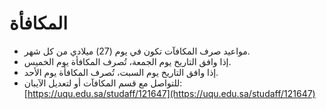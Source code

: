 
# المكافأة

- مواعيد صرف المكافآت تكون في يوم (27) ميلادي من كل شهر.
- إذا وافق التاريخ يوم الجمعة، تُصرف المكافأة يوم الخميس.
- إذا وافق التاريخ يوم السبت، تُصرف المكافأة يوم الأحد.
- للتواصل مع قسم المكافآت أو لتعديل الآيبان: [https://uqu.edu.sa/studaff/121647](https://uqu.edu.sa/studaff/121647)

<RewardCountdown />

